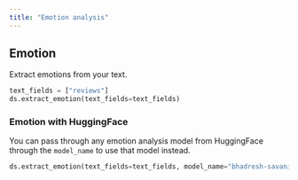 ```yaml
---
title: "Emotion analysis"
---
```


## Emotion

Extract emotions from your text.

```python Python
text_fields = ["reviews"]
ds.extract_emotion(text_fields=text_fields)
```

### Emotion with HuggingFace

You can pass through any emotion analysis model from HuggingFace through the `model_name` to use that model instead.

```python Python
ds.extract_emotion(text_fields=text_fields, model_name="bhadresh-savani/bert-base-go-emotion")
```